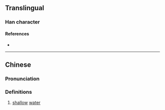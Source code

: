 {{character info/new}}
==Translingual==

===Han character===
{{Han char|rn=85|rad=水|as=14|sn=17|four=|canj=ETAB|ids=⿰氵幕}}

====References====
* {{Han ref|kx=0655.250|dkj=18485|dj=1065.220|hdz=31766.040|uh=6FD7|ud=28631}}

----

==Chinese==
{{zh-forms}}

===Pronunciation===
{{zh-pron
|m=mì
|c=mik6
|mc=y
|oc=y
|ma=
|cat=
}}

===Definitions===
{{zh-hanzi}}

# [[shallow]] [[water]]